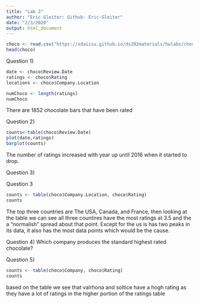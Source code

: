 ```yaml
---
title: "Lab 2"
author: "Eric Gleiter: Github- Eric-Gleiter"
date: "2/3/2020"
output: html_document
---
```


```r
choco <- read.csv("https://xdaiisu.github.io/ds202materials/hwlabs/choco.csv")
head(choco)
```

Question 1) 
```r
date <- choco$Review.Date
ratings <- choco$Rating
locations <- choco$Company.Location

numChoco <- length(ratings)
numChoco
```
There are 1852 chocolate bars that have been rated




Question 2)
```r
counts<-table(choco$Review.Date)
plot(date,ratings)
barplot(counts)

```
The number of ratings increased with year up until 2016 when it started to drop. 

Question 3)

Question 3
```r
counts <- table(choco$Company.Location, choco$Rating)
counts
```
The top three countries are The USA, Canada, and France, then looking at the table we can see all three countires have the most ratings at 3.5 and the a "normalish" spread about that point. Except for the us is has two peaks in its data, it also has the most data points which would be the cause.

Question 4)
Which company produces the standard highest rated chocolate?

Question 5)
```r
counts <- table(choco$Company, choco$Rating)
counts
```
based on the table we see that valrhona and soltice have a hogh rating as they have a lot of ratings in the higher portion of the ratings table 